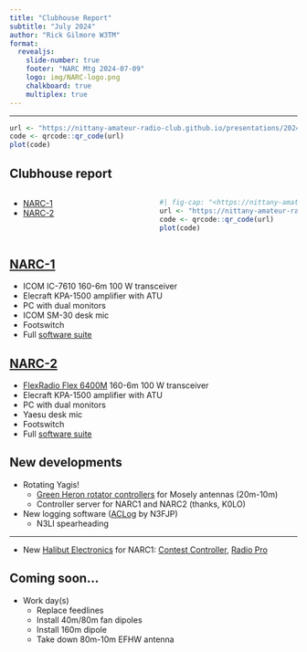 ```yaml
---
title: "Clubhouse Report"
subtitle: "July 2024"
author: "Rick Gilmore W3TM"
format: 
  revealjs:
    slide-number: true
    footer: "NARC Mtg 2024-07-09"
    logo: img/NARC-logo.png
    chalkboard: true
    multiplex: true
---
```


---

```r
url <- "https://nittany-amateur-radio-club.github.io/presentations/2024-07-09-clubhouse-rpt"
code <- qrcode::qr_code(url)
plot(code)
```

## Clubhouse report

:::: {.columns}
::: {.column width="50%"}
- [NARC-1](https://nittany-amateur-radio-club.github.io/clubhouse/narc1.html)
- [NARC-2](https://nittany-amateur-radio-club.github.io/clubhouse/narc2.html)
:::

::: {.column width="50%"}
```r
#| fig-cap: "<https://nittany-amateur-radio-club.github.io/clubhouse>"
url <- "https://nittany-amateur-radio-club.github.io/clubhouse"
code <- qrcode::qr_code(url)
plot(code)
```
:::
::::

## [NARC-1](https://nittany-amateur-radio-club.github.io/clubhouse/narc1.html)

- ICOM IC-7610 160-6m 100 W transceiver
- Elecraft KPA-1500 amplifier with ATU
- PC with dual monitors
- ICOM SM-30 desk mic
- Footswitch
- Full [software suite](https://nittany-amateur-radio-club.github.io/clubhouse/narc2.html#software-summary)

## [NARC-2](https://nittany-amateur-radio-club.github.io/clubhouse/narc2.html)

- [FlexRadio Flex 6400M](https://nittany-amateur-radio-club.github.io/clubhouse/flex-6400M.html) 160-6m 100 W transceiver
- Elecraft KPA-1500 amplifier with ATU
- PC with dual monitors
- Yaesu desk mic
- Footswitch
- Full [software suite](https://nittany-amateur-radio-club.github.io/clubhouse/narc2.html#software-summary)

## New developments

- Rotating Yagis!
  - [Green Heron rotator controllers](https://www.greenheronengineering.com/product/rotator-controller-rt-21/) for Mosely antennas (20m-10m)
  - Controller server for NARC1 and NARC2 (thanks, K0LO)
- New logging software ([ACLog](https://www.n3fjp.com/aclog.html) by N3FJP)
  - N3LI spearheading

---

- New [Halibut Electronics](https://electronics.halibut.com/product-category/ham/hhi) for NARC1: [Contest Controller](https://electronics.halibut.com/product/hhi-contesting-console/), [Radio Pro](https://electronics.halibut.com/product/hhi-radio-pro/)

## Coming soon...

- Work day(s)
  - Replace feedlines
  - Install 40m/80m fan dipoles
  - Install 160m dipole
  - Take down 80m-10m EFHW antenna
